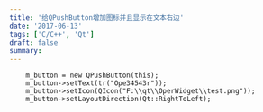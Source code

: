 ```yaml
---
title: '给QPushButton增加图标并且显示在文本右边'
date: '2017-06-13'
tags: ['C/C++', 'Qt']
draft: false
summary: 
---
```


```
    m_button = new QPushButton(this);
    m_button->setText(tr("Ope34543r"));
    m_button->setIcon(QIcon("F:\\qt\\OperWidget\\test.png"));
    m_button->setLayoutDirection(Qt::RightToLeft);
```